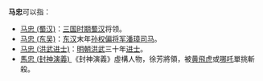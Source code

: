 '''马忠'''可以指：
* [[马忠_(蜀汉)|马忠 (蜀汉)]]：[[三国时期|三国时期]][[蜀汉|蜀汉]]将领。
* [[马忠_(东吴)|马忠 (东吴)]]：[[东汉|东汉]]末年[[孙权|孙权]][[偏将军|偏将军]][[潘璋|潘璋]][[司马|司马]]。
* [[马忠_(洪武进士)|马忠 (洪武进士)]]：[[明朝|明朝]][[洪武|洪武]]三十年[[进士|进士]]。
* [[封神演義角色列表|馬忠 (封神演義) ]]《封神演義》虛構人物，徐芳將領，被[[黄飛虎|黄飛虎]]或[[哪吒|哪吒]]單挑斬殺。

{{dab|Cat=二字馬姓人名消歧義}}